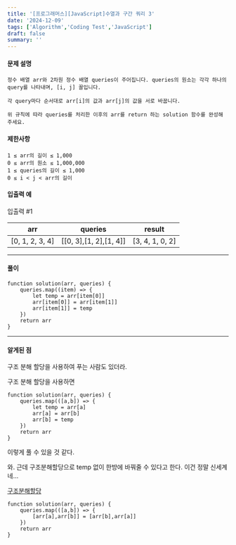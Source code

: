 ```yaml
---
title: '[프로그래머스][JavaScript]수열과 구간 쿼리 3'
date: '2024-12-09'
tags: ['Algorithm','Coding Test','JavaScript']
draft: false
summary: ''
---
```

#### 문제 설명
    정수 배열 arr와 2차원 정수 배열 queries이 주어집니다. queries의 원소는 각각 하나의 query를 나타내며, [i, j] 꼴입니다.

    각 query마다 순서대로 arr[i]의 값과 arr[j]의 값을 서로 바꿉니다.

    위 규칙에 따라 queries를 처리한 이후의 arr를 return 하는 solution 함수를 완성해 주세요.
#### 제한사항
````
1 ≤ arr의 길이 ≤ 1,000
0 ≤ arr의 원소 ≤ 1,000,000
1 ≤ queries의 길이 ≤ 1,000
0 ≤ i < j < arr의 길이
````
#### 입출력 예
입출력 #1

|arr	|queries	|result|
|---|---|----|
|[0, 1, 2, 3, 4]|	[[0, 3],[1, 2],[1, 4]]|	[3, 4, 1, 0, 2]|

---
#### 풀이
````
function solution(arr, queries) {
    queries.map((item) => {
        let temp = arr[item[0]]
        arr[item[0]] = arr[item[1]]
        arr[item[1]] = temp
    })
    return arr
}
````
---
#### 알게된 점
구조 분해 할당을 사용하여 푸는 사람도 있더라.  

구조 분해 할당을 사용하면
````
function solution(arr, queries) {
    queries.map(([a,b]) => {
        let temp = arr[a]
        arr[a] = arr[b]
        arr[b] = temp
    })
    return arr
}
````
이렇게 풀 수 있을 것 같다.


와. 근데 구조분해할당으로 temp 없이 한방에 바꿔줄 수 있다고 한다. 이건 정말 신세계네...

[구조분해할당](https://developer.mozilla.org/ko/docs/Web/JavaScript/Reference/Operators/Destructuring_assignment)
```
function solution(arr, queries) {
    queries.map(([a,b]) => {
        [arr[a],arr[b]] = [arr[b],arr[a]]
    })
    return arr
}
```